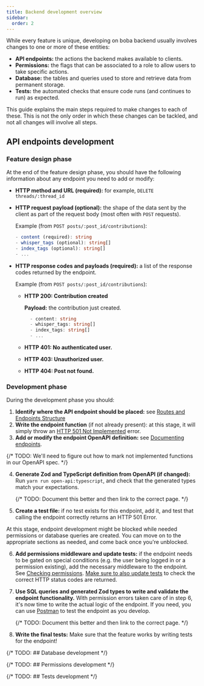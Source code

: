 ```yaml
---
title: Backend development overview
sidebar:
  order: 2
---
```



While every feature is unique, developing on boba backend usually involves
changes to one or more of these entities:

- **API endpoints:** the actions the backend makes available to clients.
- **Permissions:** the flags that can be associated to a role to allow users to
  take specific actions.
- **Database:** the tables and queries used to store and retrieve data from
  permanent storage.
- **Tests:** the automated checks that ensure code runs (and continues to run)
  as expected.

This guide explains the main steps required to make changes to each of these.
This is not the only order in which these changes can be tackled, and not all
changes will involve all steps.

## API endpoints development

### Feature design phase

At the end of the feature design phase, you should have the following
information about any endpoint you need to add or modify:

- **HTTP method and URL (required):** for example, `DELETE threads/:thread_id`

- **HTTP request payload (optional):** the shape of the data sent by the client
  as part of the request body (most often with `POST` requests).

  Example (from `POST posts/:post_id/contributions`):

  ```ts
  - content (required): string
  - whisper_tags (optional): string[]
  - index_tags (optional): string[]
  - ...
  ```

- **HTTP response codes and payloads (required):** a list of the response codes
  returned by the endpoint.

  Example (from `POST posts/:post_id/contributions`):

  - **HTTP 200: Contribution created**

    **Payload:** the contribution just created.

    ```ts
      - content: string
      - whisper_tags: string[]
      - index_tags: string[]
      - ...
    ```

  - **HTTP 401: No authenticated user.**
  - **HTTP 403: Unauthorized user.**
  - **HTTP 404: Post not found.**

### Development phase

During the development phase you should:

1. **Identify where the API endpoint should be placed:** see
   [Routes and Endpoints Structure](docs/development/boba-backend/APIs/creating-endpoints#structure)
2. **Write the endpoint function** (if not already present): at this stage, it
   will simply throw an
   [HTTP 501 Not Implemented](https://developer.mozilla.org/en-US/docs/Web/HTTP/Status/501)
   error.
3. **Add or modify the endpoint OpenAPI definition:** see
   [Documenting endpoints](docs/development/boba-backend/APIs/creating-endpoints#documentation).

{/* TODO: We'll need to figure out how to mark not implemented functions in our OpenAPI spec. */}

4. **Generate Zod and TypeScript definition from OpenAPI (if changed):** Run
   `yarn run open-api:typescript`, and check that the generated types match your
   expectations.

   {/* TODO: Document this better and then link to the correct page. */}

5. **Create a test file:** if no test exists for this endpoint, add it, and test
   that calling the endpoint correctly returns an HTTP 501 Error.

<Aside type="caution">

At this stage, endpoint development might be blocked while needed permissions or
database queries are created. You can move on to the appropriate sections as
needed, and come back once you're unblocked.

</Aside>

6. **Add permissions middleware and update tests:** if the endpoint needs to be
   gated on special conditions (e.g. the user being logged in or a permission
   existing), add the necessary middleware to the endpoint. See
   [Checking permissions](docs/development/boba-backend/permissions/check-permissions).
   <u>Make sure to also update tests</u> to check the correct HTTP status codes
   are returned.

7. **Use SQL queries and generated Zod types to write and validate the endpoint
   functionality.** With permission errors taken care of in step 6, it's now
   time to write the actual logic of the endpoint. If you need, you can use
   [Postman](docs/development/boba-backend/using-postman) to test the endpoint
   as you develop.

   {/* TODO: Document this better and then link to the correct page. */}

8. **Write the final tests:** Make sure that the feature works by writing tests
   for the endpoint!

{/* TODO: ## Database development */}

{/* TODO: ## Permissions development */}

{/* TODO: ## Tests development */}
